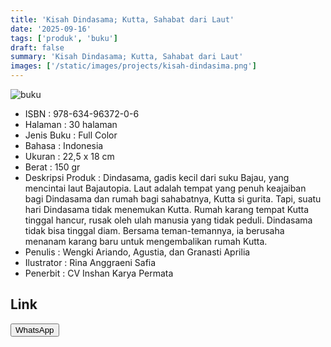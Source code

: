 ```yaml
---
title: 'Kisah Dindasama; Kutta, Sahabat dari Laut'
date: '2025-09-16'
tags: ['produk', 'buku']
draft: false
summary: 'Kisah Dindasama; Kutta, Sahabat dari Laut'
images: ['/static/images/projects/kisah-dindasima.png']
---
```


![buku](/static/images/projects/kisah-dindasima.png)

- ISBN : 978-634-96372-0-6
- Halaman : 30 halaman
- Jenis Buku : Full Color
- Bahasa : Indonesia
- Ukuran : 22,5 x 18 cm
- Berat : 150 gr
- Deskripsi Produk : Dindasama, gadis kecil dari suku Bajau, yang mencintai laut Bajautopia. Laut adalah tempat yang penuh keajaiban bagi Dindasama dan rumah bagi sahabatnya, Kutta si gurita. Tapi, suatu hari Dindasama tidak menemukan Kutta. Rumah karang tempat Kutta tinggal hancur, rusak oleh ulah manusia yang tidak peduli. Dindasama tidak bisa tinggal diam. Bersama teman-temannya, ia berusaha menanam karang baru untuk mengembalikan rumah Kutta.
- Penulis : Wengki Ariando, Agustia, dan Granasti Aprilia
- Ilustrator : Rina Anggraeni Safia
- Penerbit : CV Inshan Karya Permata

## Link

<div>
<a
  href="https://wa.me/6281567891021" target="_blank">
    <button className="btn-wa">WhatsApp</button>
  </a>
</div>
